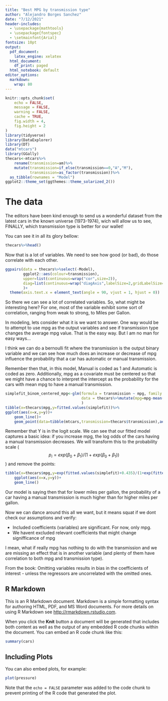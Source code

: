 ```yaml
---
title: "Best MPG by transmission type"
author: "Alejandro Borges Sanchez"
date: "7/12/2021"
header-includes:
  - \usepackage{mathtools}
  - \usepackage{fontspec}
  - \setmainfont{Arial}
fontsize: 10pt
output:
  pdf_document: 
    latex_engine: xelatex
  html_document:
    df_print: paged
  html_notebook: default
editor_options:
  markdown:
    wrap: 80
---
```


```r
knitr::opts_chunk$set(
	echo = FALSE,
	message = FALSE,
	warning = FALSE,
	cache = TRUE,
	fig.width = 4,
	fig.height = 2
)
library(tidyverse)
library(DataExplorer)
library(DT)
data("mtcars")
library(GGally)
thecars<-mtcars%>%
    rename(transmission=am)%>%
    mutate(transmission=if_else(transmission==0,"A","M"),
           transmission=as_factor(transmission))%>%
  as_tibble(rownames = "Model")
ggplot2::theme_set(ggthemes::theme_solarized_2())
```

# The data
The editors have been kind enough to send us a wonderful dataset from the latest cars in the known universe (1973-1974), wich will allow us to see, FINALLY, which transmission type is better for our wallet!

You can see it in all its glory bellow:
```r
thecars%>%head()
```

Now that is a lot of variables. We need to see how good (or bad), do those correlate with each other.
```r

ggpairs(data = thecars%>%select(-Model),
        ggplot2::aes(colour=transmission),
        upper=list(continuous=wrap("cor",size=2)),
        diag=list(continuous=wrap("diagAxis",labelSize=2,gridLabelSize=2))
        )+
  theme(axis.text.x = element_text(angle = 90, vjust = 1, hjust = 0))
```

So there we can see a lot of correlated variables. So, what might be interesting here? For one, most of the variable exhibit some sort of correlation, ranging from weak to strong, to Miles per Gallon.

In modeling, lets consider what it is we want to answer. One way would be to attempt
to use mpg as the output variables and see if transmission type changes the average
mpg value. That is the easy way. But I am no man for easy ways...

I think we can do a bernoulli fit where the transmission is the output binary variable
and we can see how much does an increase or decrease of mpg influence the probability
that a car has automatic or manual transmission. 

Remember then that, in this model, Manual is coded as 1 and Automatic is coded as zero.
Additionally, mpg as a covariate must be centered so that we might have a chance to interpret the intercept as the probability for the cars with mean mpg to have a manual transmission.

```r
simplefit_binom_centered_mpg<-glm(formula = transmission ~ mpg, family = "binomial", 
                                  data = thecars%>%mutate(mpg=mpg-mean(mpg))
                                  )
tibble(x=thecars$mpg,y=fitted.values(simplefit))%>%
ggplot(aes(x=x,y=y))+
    geom_line()+
    geom_point(data=tibble(mtcars,transmission=thecars$transmission),aes(x=mpg,y=am,color=transmission))
```
Remember that Y is in the logit scale. We can see that our fitted model captures
a basic idea: if you increase mpg, the log odds of the cars having a manual transmission
decreases. We will transform this to the probability scale ($$p_i=exp(\beta_0+\beta_1)/(1+exp(\beta_0+\beta_1))$$) and remove the points:

```r
tibble(x=thecars$mpg,y=exp(fitted.values(simplefit)+0.435)/(1+exp(fitted.values(simplefit)+0.435)))%>%
    ggplot(aes(x=x,y=y))+
    geom_line()
```
Our model is saying then that for lower miles per gallon, the probability of a car
having a manual transmission is much higher than for higher miles per gallon.

Now we can dance around this all we want, but it means squat if we dont check our
assumptions and verify:

- Included coefficients (variables) are significant. For now, only mpg.
- We havent excluded relevant coefficients that might change signifficance of mpg

I mean, what if really mpg has nothing to do with the transmission and we are missing 
an effect that is in another variable (and plenty of them have correlation to both mpg and transmission type). 

From the book: Omitting variables results in bias in the coefficients of interest - unless the regressors are uncorrelated with the omitted ones.



## R Markdown

This is an R Markdown document. Markdown is a simple formatting syntax for authoring HTML, PDF, and MS Word documents. For more details on using R Markdown see <http://rmarkdown.rstudio.com>.

When you click the **Knit** button a document will be generated that includes both content as well as the output of any embedded R code chunks within the document. You can embed an R code chunk like this:

```r
summary(cars)
```

## Including Plots

You can also embed plots, for example:

```r
plot(pressure)
```

Note that the `echo = FALSE` parameter was added to the code chunk to prevent printing of the R code that generated the plot.
